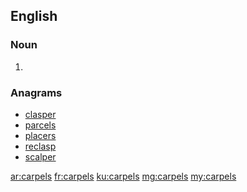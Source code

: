 ==English==

===Noun===
{{head|en|plural}}

# {{plural of|carpel|lang=en}}

===Anagrams===
* [[clasper#English|clasper]]
* [[parcels#English|parcels]]
* [[placers#English|placers]]
* [[reclasp#English|reclasp]]
* [[scalper#English|scalper]]

[[ar:carpels]]
[[fr:carpels]]
[[ku:carpels]]
[[mg:carpels]]
[[my:carpels]]